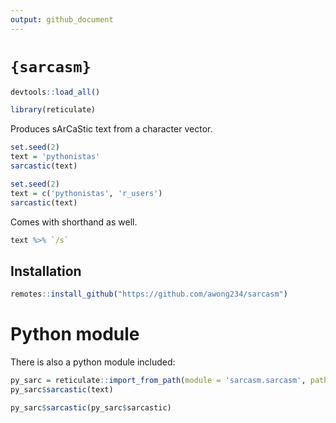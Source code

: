 ```yaml
---
output: github_document
---
```


# `{sarcasm}`

```r
devtools::load_all()

library(reticulate)
```


Produces sArCaStic text from a character vector.

```r
set.seed(2)
text = 'pythonistas'
sarcastic(text)
```

```r
set.seed(2)
text = c('pythonistas', 'r_users')
sarcastic(text)
```

Comes with shorthand as well.

```r
text %>% `/s`
```

## Installation

```r
remotes::install_github("https://github.com/awong234/sarcasm")
```

# Python module

There is also a python module included:

```r
py_sarc = reticulate::import_from_path(module = 'sarcasm.sarcasm', path = 'sarc_python/')
py_sarc$sarcastic(text)
```

```r
py_sarc$sarcastic(py_sarc$sarcastic)
```

